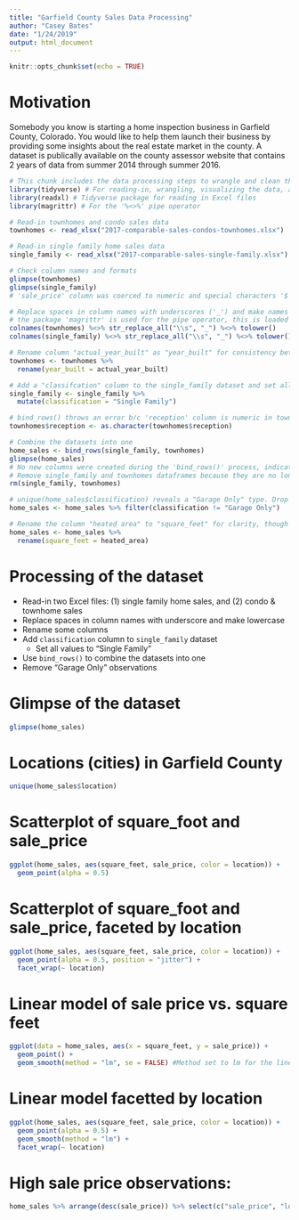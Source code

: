 ```yaml
---
title: "Garfield County Sales Data Processing"
author: "Casey Bates"
date: "1/24/2019"
output: html_document
---
```


```r
knitr::opts_chunk$set(echo = TRUE)
```

# Motivation

Somebody you know is starting a home inspection business in Garfield County, Colorado. You would like to help them launch their business by providing some insights about the real estate market in the county. A dataset is publically available on the county assessor website that contains 2 years of data from summer 2014 through summer 2016.

```r
# This chunk includes the data processing steps to wrangle and clean the data
library(tidyverse) # For reading-in, wrangling, visualizing the data, and for pipe operator
library(readxl) # Tidyverse package for reading in Excel files
library(magrittr) # For the '%<>%' pipe operator

# Read-in townhomes and condo sales data
townhomes <- read_xlsx("2017-comparable-sales-condos-townhomes.xlsx") 

# Read-in single family home sales data
single_family <- read_xlsx("2017-comparable-sales-single-family.xlsx") 

# Check column names and formats
glimpse(townhomes) 
glimpse(single_family)
# 'sale_price' column was coerced to numeric and special characters '$' and ',' removed

# Replace spaces in column names with underscores ('_') and make names lowercase
# the package 'magrittr' is used for the pipe operator, this is loaded with the 'tidyverse' library
colnames(townhomes) %<>% str_replace_all("\\s", "_") %<>% tolower() 
colnames(single_family) %<>% str_replace_all("\\s", "_") %<>% tolower()

# Rename column "actual_year_built" as "year_built" for consistency between datasets
townhomes <- townhomes %>% 
  rename(year_built = actual_year_built) 

# Add a "classifcation" column to the single_family dataset and set all values to "Single Family"
single_family <- single_family %>% 
  mutate(classification = "Single Family")

# bind_rows() throws an error b/c 'reception' column is numeric in townhomes dataset; convert to character
townhomes$reception <- as.character(townhomes$reception)

# Combine the datasets into one
home_sales <- bind_rows(single_family, townhomes)
glimpse(home_sales)
# No new columns were created during the 'bind_rows()' process, indicating all colums align
# Remove single_family and townhomes dataframes because they are no longer needed
rm(single_family, townhomes)

# unique(home_sales$classification) reveals a "Garage Only" type. Drop this.
home_sales <- home_sales %>% filter(classification != "Garage Only") 

# Rename the column "heated area" to "square_feet" for clarity, though technically not correct
home_sales <- home_sales %>% 
  rename(square_feet = heated_area)
```

# Processing of the dataset

* Read-in two Excel files: (1) single family home sales, and (2) condo & townhome sales
* Replace spaces in column names with underscore and make lowercase
* Rename some columns
* Add `classification` column to `single_family` dataset
    * Set all values to "Single Family"
* Use `bind_rows()` to combine the datasets into one
* Remove "Garage Only" observations


# Glimpse of the dataset
```r
glimpse(home_sales)
```

# Locations (cities) in Garfield County
```r
unique(home_sales$location)
```

# Scatterplot of square_foot and sale_price
```r
ggplot(home_sales, aes(square_feet, sale_price, color = location)) +
  geom_point(alpha = 0.5)
```

# Scatterplot of square_foot and sale_price, faceted by location
```r
ggplot(home_sales, aes(square_feet, sale_price, color = location)) +
  geom_point(alpha = 0.5, position = "jitter") +
  facet_wrap(~ location)
```

# Linear model of sale price vs. square feet
```r
ggplot(data = home_sales, aes(x = square_feet, y = sale_price)) + 
  geom_point() + 
  geom_smooth(method = "lm", se = FALSE) #Method set to lm for the linear model
```

# Linear model facetted by location
```r
ggplot(home_sales, aes(square_feet, sale_price, color = location)) +
  geom_point(alpha = 0.5) +
  geom_smooth(method = "lm") +
  facet_wrap(~ location)
```

# High sale price observations:
```r
home_sales %>% arrange(desc(sale_price)) %>% select(c("sale_price", "location", "classification", "bedrooms", "square_feet")) %>% head(30)
```

